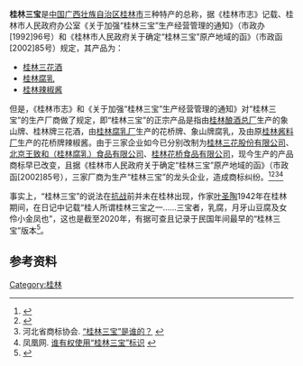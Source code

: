{{tone|time=2012-03-08T08:52:14+00:00}}
'''桂林三宝'''是[[中国|中国]][[广西壮族自治区|广西壮族自治区]][[桂林市|桂林市]]三种特产的总称，据《桂林市志》记载、桂林市人民政府办公室《关于加强“桂林三宝”生产经营管理的通知》（市政办[1992]96号）和《桂林市人民政府关于确定“桂林三宝”原产地域的函》（市政函[2002]85号）规定，其产品为：
*[[桂林三花酒|桂林三花酒]]
*[[桂林腐乳|桂林腐乳]]
*[[桂林辣椒酱|桂林辣椒酱]]
但是，《桂林市志》和《关于加强“桂林三宝”生产经营管理的通知》对“桂林三宝”的生产厂商做了规定，即“桂林三宝”的正宗产品是指由[[桂林酿酒总厂|桂林酿酒总厂]]生产的象山牌、桂林牌三花酒，由[[桂林腐乳厂|桂林腐乳厂]]生产的花桥牌、象山牌腐乳，及由原[[桂林酱料厂|桂林酱料厂]]生产的花桥牌辣椒酱。由于三家企业如今已分别改制为[[桂林三花股份有限公司|桂林三花股份有限公司]]、[[北京王致和（桂林腐乳）食品有限公司|北京王致和（桂林腐乳）食品有限公司]]、[[桂林花桥食品有限公司|桂林花桥食品有限公司]]，现今生产的产品商标早已改变，且据《桂林市人民政府关于确定“桂林三宝”原产地域的函》（市政函[2002]85号），三家厂商为生产“桂林三宝”的龙头企业，造成商标纠纷。<ref>{{Cite web |url=http://www.gxdqw.com/bin/mse.exe?seachword=&K=b&A=12&rec=376&run=13 |title=桂林市志·食品·造纸·印刷·日用工业志·第四章 名优产品、销售·第一节 名优产品 |access-date=2012-03-08 |archive-date=2016-03-04 |archive-url=https://web.archive.org/web/20160304120725/http://www.gxdqw.com/bin/mse.exe?seachword=&K=b&A=12&rec=376&run=13 |dead-url=no }}</ref><ref>{{Cite web |url=http://www.glhqsp.com/Article/ShowArticle.asp?ArticleID=111 |title=桂林市人民政府关于确定“桂林三宝”原产地域的函 |accessdate=2012-03-08 |archive-date=2012-04-03 |archive-url=https://web.archive.org/web/20120403212811/http://www.glhqsp.com/Article/ShowArticle.asp?ArticleID=111 |dead-url=no }}</ref><ref>河北省商标协会. [http://www.hbsbxh.com/read.asp?id=2638 “桂林三宝”是谁的？] {{webarchive|url=https://web.archive.org/web/20100113204715/http://www.hbsbxh.com/read.asp?id=2638 |date=2010-01-13 }}</ref><ref>凤凰网. [http://finance.ifeng.com/roll/20091009/1308425.shtml 谁有权使用“桂林三宝”标识] {{Wayback|url=http://finance.ifeng.com/roll/20091009/1308425.shtml |date=20190813024459 }}</ref>

事实上，“桂林三宝”的说法在[[中国抗日战争|抗战]]前并未在桂林出现，作家[[叶圣陶|叶圣陶]]1942年在桂林期间，在日记中记载“桂人所谓桂林三宝之一……三宝者，乳腐，月牙山豆腐及女伶小金凤也”，这也是截至2020年，有据可查且记录于民国年间最早的“桂林三宝”版本<ref name="lin">{{cite journal|author=林志捷|title=“桂林三宝”版本的形成与多样化特征|journal=广西教育学院学报|year=2020|issue=02|publisher=[[广西教育学院|广西教育学院]]|issn=1006-9410|pages=1-7}}</ref>。

==参考资料==
{{Reflist}}

[[Category:桂林|Category:桂林]]